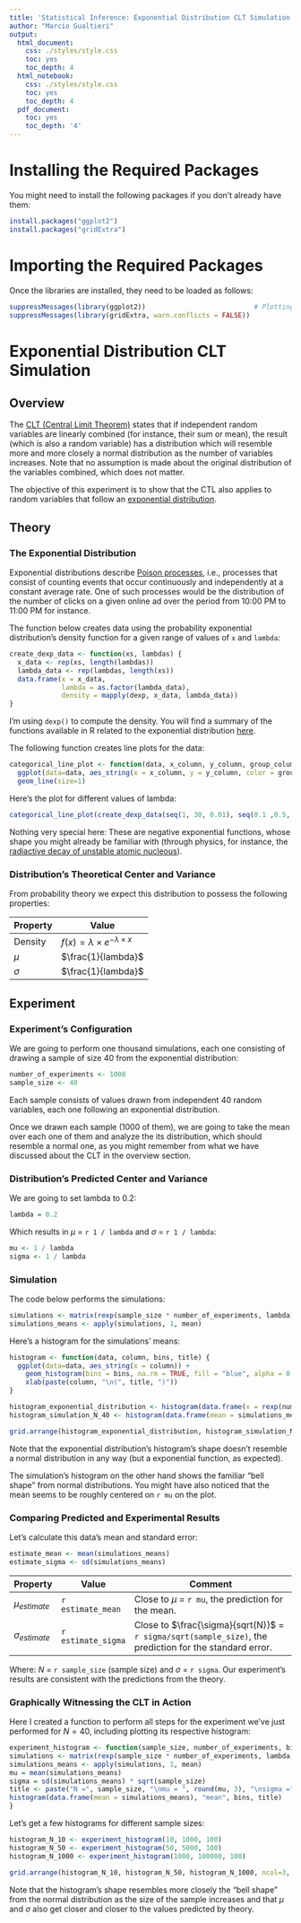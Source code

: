 ```yaml
---
title: 'Statistical Inference: Exponential Distribution CLT Simulation'
author: "Marcio Gualtieri"
output:
  html_document:
    css: ./styles/style.css
    toc: yes
    toc_depth: 4
  html_notebook:
    css: ./styles/style.css
    toc: yes
    toc_depth: 4
  pdf_document:
    toc: yes
    toc_depth: '4'
---
```

  
# Installing the Required Packages
  
You might need to install the following packages if you don't already have them:

```r
install.packages("ggplot2")
install.packages("gridExtra")
```

# Importing the Required Packages

Once the libraries are installed, they need to be loaded as follows:

```r
suppressMessages(library(ggplot2))                           # Plotting
suppressMessages(library(gridExtra, warn.conflicts = FALSE))
```

# Exponential Distribution CLT Simulation

## Overview

The [CLT (Central Limit Theorem)](https://en.wikipedia.org/wiki/Central_limit_theorem) states that if independent random variables are linearly combined (for instance, their sum or mean), the result (which is also a random variable) has a distribution which will resemble more and more closely a normal distribution as the number of variables increases. Note that no assumption is made about the original distribution of the variables combined, which does not matter.

The objective of this experiment is to show that the CTL also applies to random variables that follow an [exponential distribution](https://en.wikipedia.org/wiki/Exponential_distribution).

## Theory

### The Exponential Distribution

Exponential distributions describe [Poison processes](https://en.wikipedia.org/wiki/Poisson_point_process), i.e., processes that consist of counting events that occur continuously and independently at a constant average rate. One of such processes would be the distribution of the number of clicks on a given online ad over the period from 10:00 PM to 11:00 PM for instance.

The function below creates data using the probability exponential distribution's density function for a given range of values of `x` and `lambda`:
  
```r
create_dexp_data <- function(xs, lambdas) {
  x_data <- rep(xs, length(lambdas))
  lambda_data <- rep(lambdas, length(xs))
  data.frame(x = x_data,
             lambda = as.factor(lambda_data),
             density = mapply(dexp, x_data, lambda_data))
}
```

I'm using `dexp()` to compute the density. You will find a summary of the functions available in R related to the exponential distribution [here](https://stat.ethz.ch/R-manual/R-devel/library/stats/html/Exponential.html).

The following function creates line plots for the data:

```r
categorical_line_plot <- function(data, x_column, y_column, group_column)
  ggplot(data=data, aes_string(x = x_column, y = y_column, color = group_column)) +
  geom_line(size=1)
```

Here's the plot for different values of lambda:
  
```r
categorical_line_plot(create_dexp_data(seq(1, 30, 0.01), seq(0.1 ,0.5, 0.1)), "x", "density", "lambda")
```

Nothing very special here: These are negative exponential functions, whose shape you might already be familiar with (through physics, for instance, the [radiactive decay of unstable atomic nucleous](https://en.wikipedia.org/wiki/Exponential_decay)).

### Distribution's Theoretical Center and Variance

From probability theory we expect this distribution to possess the following properties:
  
  |Property|Value                                          |
  |--------|-----------------------------------------------|
  |Density |$f(x) = \lambda \times e^{- \lambda \times x}$ |
  |$\mu$   |$\frac{1}{lambda}$                             |
  |$\sigma$|$\frac{1}{lambda}$                             |
  
## Experiment
  
### Experiment's Configuration
  
We are going to perform one thousand simulations, each one consisting of drawing a sample of size $40$ from the exponential distribution:
  
```r
number_of_experiments <- 1000
sample_size <- 40
```

Each sample consists of values drawn from independent $40$ random variables, each one following an exponential distribution.

Once we drawn each sample (1000 of them), we are going to take the mean over each one of them and analyze the its distribution, which should resemble a normal one, as you might remember from what we have discussed about the CLT in the overview section.

### Distribution's Predicted Center and Variance

We are going to set lambda to 0.2:
  
```r
lambda = 0.2
```

Which results in $\mu$ = `r 1 / lambda` and $\sigma$ = `r 1 / lambda`:
  
```r
mu <- 1 / lambda
sigma <- 1 / lambda
```

### Simulation

The code below performs the simulations:
  
```r
simulations <- matrix(rexp(sample_size * number_of_experiments, lambda), number_of_experiments, sample_size)
simulations_means <- apply(simulations, 1, mean)
```

Here's a histogram for the simulations' means:
  
```r
histogram <- function(data, column, bins, title) {
  ggplot(data=data, aes_string(x = column)) +
    geom_histogram(bins = bins, na.rm = TRUE, fill = "blue", alpha = 0.2) +
    xlab(paste(column, "\n(", title, ")"))
}

histogram_exponential_distribution <- histogram(data.frame(x = rexp(number_of_experiments, lambda)), "x", 50, "Exponential Distribution")
histogram_simulation_N_40 <- histogram(data.frame(mean = simulations_means), "mean", 50, "Simulation N = 40")

grid.arrange(histogram_exponential_distribution, histogram_simulation_N_40, nrow=1)
```

Note that the exponential distribution's histogram's shape doesn't resemble a normal distribution in any way (but a exponential function, as expected).

The simulation's histogram on the other hand shows the familiar "bell shape" from normal distributions. You might have also noticed that the mean seems to be roughly centered on `r mu` on the plot.

### Comparing Predicted and Experimental Results

Let's calculate this data's mean and standard error:

```r
estimate_mean <- mean(simulations_means)
estimate_sigma <- sd(simulations_means)
```

|Property           |Value             |Comment                                                                                                |
|-------------------|------------------|-------------------------------------------------------------------------------------------------------|
|$\mu_{estimate}$   |`r estimate_mean` |Close to $\mu$ = `r mu`, the prediction for the mean.                                                  |
|$\sigma_{estimate}$|`r estimate_sigma`|Close to $\frac{\sigma}{sqrt(N)}$ = `r sigma/sqrt(sample_size)`, the prediction for the standard error.|

Where: $N$ = `r sample_size` (sample size) and $\sigma$ = `r sigma`. Our experiment's results are consistent with the predictions from the theory.

### Graphically Witnessing the CLT in Action

Here I created a function to perform all steps for the experiment we've just performed for $N = 40$, including plotting its respective histogram:

```r
experiment_histogram <- function(sample_size, number_of_experiments, bins) {
simulations <- matrix(rexp(sample_size * number_of_experiments, lambda), number_of_experiments, sample_size)
simulations_means <- apply(simulations, 1, mean)
mu = mean(simulations_means)
sigma = sd(simulations_means) * sqrt(sample_size)
title <- paste("N =", sample_size, "\nmu = ", round(mu, 3), "\nsigma =", round(sigma, 3), "/ sqrt(N)")
histogram(data.frame(mean = simulations_means), "mean", bins, title)
}
```

Let's get a few histograms for different sample sizes:
  
```r
histogram_N_10 <- experiment_histogram(10, 1000, 100)
histogram_N_50 <- experiment_histogram(50, 5000, 100)
histogram_N_1000 <- experiment_histogram(1000, 100000, 100)

grid.arrange(histogram_N_10, histogram_N_50, histogram_N_1000, ncol=3, nrow=1)
```

Note that the histogram's shape resembles more closely the "bell shape" from the normal distribution as the size of the sample increases and that $\mu$ and $\sigma$ also get closer and closer to the values predicted by theory.